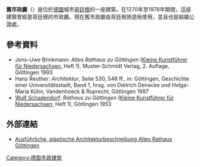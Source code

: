 '''舊市政廳'''（{{lang-de|Altes Rathaus}}）是位於[[德國|德國]]城市[[哥廷根|哥廷根]]的一座建築。在1270年至1978年期間，這座建築曾經是哥廷根的市政廳。現在舊市政廳由哥廷根旅遊局使用，並且也是結婚公證處。
== 參考資料 ==
* Jens-Uwe Brinkmann: ''Altes Rathaus zu Göttingen'' ([[Kleine_Kunstführer_für_Niedersachsen|Kleine Kunstführer für Niedersachsen]], Heft 1), Muster-Schmidt Verlag, 2. Auflage, Göttingen 1993
* Hans Reuther: ''Architektur'', Seite 530, 548 ff., in: Göttingen, Geschichte einer Universitätsstadt, Band 1, hrsg. von Dietrich Denecke und Helga-Maria Kühn, Vandenhoeck & Ruprecht, Göttingen 1987
* [[Wulf_Schadendorf|Wulf Schadendorf]]: ''Rathaus zu Göttingen'' ([[Kleine_Kunstführer_für_Niedersachsen|Kleine Kunstführer für Niedersachsen]], Heft 1), Göttingen 1953
==外部連結==
{{Commonscat|Altes Rathaus, Göttingen}}
* [http://www.roland-salz.de/html/altes_rathaus_gottingen.html Ausführliche, plastische Architekturbeschreibung Altes Rathaus Göttingen] {{Wayback|url=http://www.roland-salz.de/html/altes_rathaus_gottingen.html |date=20210127072628 }}
{{Coordinate |NS=51/31/58.36/N |EW=09/56/04.85/E |type=landmark |region=DE-NI}}
[[Category:德国市政建筑|Category:德国市政建筑]]